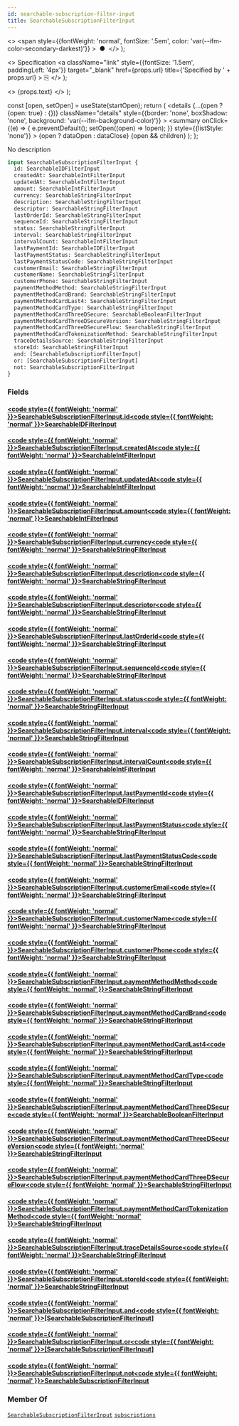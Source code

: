 ```yaml
---
id: searchable-subscription-filter-input
title: SearchableSubscriptionFilterInput
---
```


  <>
    <span
      style={{fontWeight: 'normal', fontSize: '.5em', color: 'var(--ifm-color-secondary-darkest)'}}
    >
      &nbsp;●&nbsp;
    </span>
  </>
);

  <>
    Specification
    <a
      className="link"
      style={{fontSize: '1.5em', paddingLeft: '4px'}}
      target="_blank"
      href={props.url}
      title={'Specified by ' + props.url}
    >
      ⎘
    </a>
  </>
);

  <>
    <span className={props.class}>{props.text}</span>
  </>
);


  const [open, setOpen] = useState(startOpen);
  return (
    <details
      {...(open ? {open: true} : {})}
      className="details"
      style={{border: 'none', boxShadow: 'none', background: 'var(--ifm-background-color)'}}
    >
      <summary
        onClick={(e) => {
          e.preventDefault();
          setOpen((open) => !open);
        }}
        style={{listStyle: 'none'}}
      >
        {open ? dataOpen : dataClose}
      </summary>
      {open && children}
    </details>
  );
};

No description

```graphql
input SearchableSubscriptionFilterInput {
  id: SearchableIDFilterInput
  createdAt: SearchableIntFilterInput
  updatedAt: SearchableIntFilterInput
  amount: SearchableIntFilterInput
  currency: SearchableStringFilterInput
  description: SearchableStringFilterInput
  descriptor: SearchableStringFilterInput
  lastOrderId: SearchableStringFilterInput
  sequenceId: SearchableStringFilterInput
  status: SearchableStringFilterInput
  interval: SearchableStringFilterInput
  intervalCount: SearchableIntFilterInput
  lastPaymentId: SearchableIDFilterInput
  lastPaymentStatus: SearchableStringFilterInput
  lastPaymentStatusCode: SearchableStringFilterInput
  customerEmail: SearchableStringFilterInput
  customerName: SearchableStringFilterInput
  customerPhone: SearchableStringFilterInput
  paymentMethodMethod: SearchableStringFilterInput
  paymentMethodCardBrand: SearchableStringFilterInput
  paymentMethodCardLast4: SearchableStringFilterInput
  paymentMethodCardType: SearchableStringFilterInput
  paymentMethodCardThreeDSecure: SearchableBooleanFilterInput
  paymentMethodCardThreeDSecureVersion: SearchableStringFilterInput
  paymentMethodCardThreeDSecureFlow: SearchableStringFilterInput
  paymentMethodCardTokenizationMethod: SearchableStringFilterInput
  traceDetailsSource: SearchableStringFilterInput
  storeId: SearchableStringFilterInput
  and: [SearchableSubscriptionFilterInput]
  or: [SearchableSubscriptionFilterInput]
  not: SearchableSubscriptionFilterInput
}
```

### Fields

#### [<code style={{ fontWeight: 'normal' }}>SearchableSubscriptionFilterInput.<b>id</b></code>](#)<Bullet />[<code style={{ fontWeight: 'normal' }}><b>SearchableIDFilterInput</b></code>](/docs/apis/graphql/types/inputs/searchable-idfilter-input.mdx) <Badge class="badge badge--secondary " text="input"/>

#### [<code style={{ fontWeight: 'normal' }}>SearchableSubscriptionFilterInput.<b>createdAt</b></code>](#)<Bullet />[<code style={{ fontWeight: 'normal' }}><b>SearchableIntFilterInput</b></code>](/docs/apis/graphql/types/inputs/searchable-int-filter-input.mdx) <Badge class="badge badge--secondary " text="input"/>

#### [<code style={{ fontWeight: 'normal' }}>SearchableSubscriptionFilterInput.<b>updatedAt</b></code>](#)<Bullet />[<code style={{ fontWeight: 'normal' }}><b>SearchableIntFilterInput</b></code>](/docs/apis/graphql/types/inputs/searchable-int-filter-input.mdx) <Badge class="badge badge--secondary " text="input"/>

#### [<code style={{ fontWeight: 'normal' }}>SearchableSubscriptionFilterInput.<b>amount</b></code>](#)<Bullet />[<code style={{ fontWeight: 'normal' }}><b>SearchableIntFilterInput</b></code>](/docs/apis/graphql/types/inputs/searchable-int-filter-input.mdx) <Badge class="badge badge--secondary " text="input"/>

#### [<code style={{ fontWeight: 'normal' }}>SearchableSubscriptionFilterInput.<b>currency</b></code>](#)<Bullet />[<code style={{ fontWeight: 'normal' }}><b>SearchableStringFilterInput</b></code>](/docs/apis/graphql/types/inputs/searchable-string-filter-input.mdx) <Badge class="badge badge--secondary " text="input"/>

#### [<code style={{ fontWeight: 'normal' }}>SearchableSubscriptionFilterInput.<b>description</b></code>](#)<Bullet />[<code style={{ fontWeight: 'normal' }}><b>SearchableStringFilterInput</b></code>](/docs/apis/graphql/types/inputs/searchable-string-filter-input.mdx) <Badge class="badge badge--secondary " text="input"/>

#### [<code style={{ fontWeight: 'normal' }}>SearchableSubscriptionFilterInput.<b>descriptor</b></code>](#)<Bullet />[<code style={{ fontWeight: 'normal' }}><b>SearchableStringFilterInput</b></code>](/docs/apis/graphql/types/inputs/searchable-string-filter-input.mdx) <Badge class="badge badge--secondary " text="input"/>

#### [<code style={{ fontWeight: 'normal' }}>SearchableSubscriptionFilterInput.<b>lastOrderId</b></code>](#)<Bullet />[<code style={{ fontWeight: 'normal' }}><b>SearchableStringFilterInput</b></code>](/docs/apis/graphql/types/inputs/searchable-string-filter-input.mdx) <Badge class="badge badge--secondary " text="input"/>

#### [<code style={{ fontWeight: 'normal' }}>SearchableSubscriptionFilterInput.<b>sequenceId</b></code>](#)<Bullet />[<code style={{ fontWeight: 'normal' }}><b>SearchableStringFilterInput</b></code>](/docs/apis/graphql/types/inputs/searchable-string-filter-input.mdx) <Badge class="badge badge--secondary " text="input"/>

#### [<code style={{ fontWeight: 'normal' }}>SearchableSubscriptionFilterInput.<b>status</b></code>](#)<Bullet />[<code style={{ fontWeight: 'normal' }}><b>SearchableStringFilterInput</b></code>](/docs/apis/graphql/types/inputs/searchable-string-filter-input.mdx) <Badge class="badge badge--secondary " text="input"/>

#### [<code style={{ fontWeight: 'normal' }}>SearchableSubscriptionFilterInput.<b>interval</b></code>](#)<Bullet />[<code style={{ fontWeight: 'normal' }}><b>SearchableStringFilterInput</b></code>](/docs/apis/graphql/types/inputs/searchable-string-filter-input.mdx) <Badge class="badge badge--secondary " text="input"/>

#### [<code style={{ fontWeight: 'normal' }}>SearchableSubscriptionFilterInput.<b>intervalCount</b></code>](#)<Bullet />[<code style={{ fontWeight: 'normal' }}><b>SearchableIntFilterInput</b></code>](/docs/apis/graphql/types/inputs/searchable-int-filter-input.mdx) <Badge class="badge badge--secondary " text="input"/>

#### [<code style={{ fontWeight: 'normal' }}>SearchableSubscriptionFilterInput.<b>lastPaymentId</b></code>](#)<Bullet />[<code style={{ fontWeight: 'normal' }}><b>SearchableIDFilterInput</b></code>](/docs/apis/graphql/types/inputs/searchable-idfilter-input.mdx) <Badge class="badge badge--secondary " text="input"/>

#### [<code style={{ fontWeight: 'normal' }}>SearchableSubscriptionFilterInput.<b>lastPaymentStatus</b></code>](#)<Bullet />[<code style={{ fontWeight: 'normal' }}><b>SearchableStringFilterInput</b></code>](/docs/apis/graphql/types/inputs/searchable-string-filter-input.mdx) <Badge class="badge badge--secondary " text="input"/>

#### [<code style={{ fontWeight: 'normal' }}>SearchableSubscriptionFilterInput.<b>lastPaymentStatusCode</b></code>](#)<Bullet />[<code style={{ fontWeight: 'normal' }}><b>SearchableStringFilterInput</b></code>](/docs/apis/graphql/types/inputs/searchable-string-filter-input.mdx) <Badge class="badge badge--secondary " text="input"/>

#### [<code style={{ fontWeight: 'normal' }}>SearchableSubscriptionFilterInput.<b>customerEmail</b></code>](#)<Bullet />[<code style={{ fontWeight: 'normal' }}><b>SearchableStringFilterInput</b></code>](/docs/apis/graphql/types/inputs/searchable-string-filter-input.mdx) <Badge class="badge badge--secondary " text="input"/>

#### [<code style={{ fontWeight: 'normal' }}>SearchableSubscriptionFilterInput.<b>customerName</b></code>](#)<Bullet />[<code style={{ fontWeight: 'normal' }}><b>SearchableStringFilterInput</b></code>](/docs/apis/graphql/types/inputs/searchable-string-filter-input.mdx) <Badge class="badge badge--secondary " text="input"/>

#### [<code style={{ fontWeight: 'normal' }}>SearchableSubscriptionFilterInput.<b>customerPhone</b></code>](#)<Bullet />[<code style={{ fontWeight: 'normal' }}><b>SearchableStringFilterInput</b></code>](/docs/apis/graphql/types/inputs/searchable-string-filter-input.mdx) <Badge class="badge badge--secondary " text="input"/>

#### [<code style={{ fontWeight: 'normal' }}>SearchableSubscriptionFilterInput.<b>paymentMethodMethod</b></code>](#)<Bullet />[<code style={{ fontWeight: 'normal' }}><b>SearchableStringFilterInput</b></code>](/docs/apis/graphql/types/inputs/searchable-string-filter-input.mdx) <Badge class="badge badge--secondary " text="input"/>

#### [<code style={{ fontWeight: 'normal' }}>SearchableSubscriptionFilterInput.<b>paymentMethodCardBrand</b></code>](#)<Bullet />[<code style={{ fontWeight: 'normal' }}><b>SearchableStringFilterInput</b></code>](/docs/apis/graphql/types/inputs/searchable-string-filter-input.mdx) <Badge class="badge badge--secondary " text="input"/>

#### [<code style={{ fontWeight: 'normal' }}>SearchableSubscriptionFilterInput.<b>paymentMethodCardLast4</b></code>](#)<Bullet />[<code style={{ fontWeight: 'normal' }}><b>SearchableStringFilterInput</b></code>](/docs/apis/graphql/types/inputs/searchable-string-filter-input.mdx) <Badge class="badge badge--secondary " text="input"/>

#### [<code style={{ fontWeight: 'normal' }}>SearchableSubscriptionFilterInput.<b>paymentMethodCardType</b></code>](#)<Bullet />[<code style={{ fontWeight: 'normal' }}><b>SearchableStringFilterInput</b></code>](/docs/apis/graphql/types/inputs/searchable-string-filter-input.mdx) <Badge class="badge badge--secondary " text="input"/>

#### [<code style={{ fontWeight: 'normal' }}>SearchableSubscriptionFilterInput.<b>paymentMethodCardThreeDSecure</b></code>](#)<Bullet />[<code style={{ fontWeight: 'normal' }}><b>SearchableBooleanFilterInput</b></code>](/docs/apis/graphql/types/inputs/searchable-boolean-filter-input.mdx) <Badge class="badge badge--secondary " text="input"/>

#### [<code style={{ fontWeight: 'normal' }}>SearchableSubscriptionFilterInput.<b>paymentMethodCardThreeDSecureVersion</b></code>](#)<Bullet />[<code style={{ fontWeight: 'normal' }}><b>SearchableStringFilterInput</b></code>](/docs/apis/graphql/types/inputs/searchable-string-filter-input.mdx) <Badge class="badge badge--secondary " text="input"/>

#### [<code style={{ fontWeight: 'normal' }}>SearchableSubscriptionFilterInput.<b>paymentMethodCardThreeDSecureFlow</b></code>](#)<Bullet />[<code style={{ fontWeight: 'normal' }}><b>SearchableStringFilterInput</b></code>](/docs/apis/graphql/types/inputs/searchable-string-filter-input.mdx) <Badge class="badge badge--secondary " text="input"/>

#### [<code style={{ fontWeight: 'normal' }}>SearchableSubscriptionFilterInput.<b>paymentMethodCardTokenizationMethod</b></code>](#)<Bullet />[<code style={{ fontWeight: 'normal' }}><b>SearchableStringFilterInput</b></code>](/docs/apis/graphql/types/inputs/searchable-string-filter-input.mdx) <Badge class="badge badge--secondary " text="input"/>

#### [<code style={{ fontWeight: 'normal' }}>SearchableSubscriptionFilterInput.<b>traceDetailsSource</b></code>](#)<Bullet />[<code style={{ fontWeight: 'normal' }}><b>SearchableStringFilterInput</b></code>](/docs/apis/graphql/types/inputs/searchable-string-filter-input.mdx) <Badge class="badge badge--secondary " text="input"/>

#### [<code style={{ fontWeight: 'normal' }}>SearchableSubscriptionFilterInput.<b>storeId</b></code>](#)<Bullet />[<code style={{ fontWeight: 'normal' }}><b>SearchableStringFilterInput</b></code>](/docs/apis/graphql/types/inputs/searchable-string-filter-input.mdx) <Badge class="badge badge--secondary " text="input"/>

#### [<code style={{ fontWeight: 'normal' }}>SearchableSubscriptionFilterInput.<b>and</b></code>](#)<Bullet />[<code style={{ fontWeight: 'normal' }}><b>[SearchableSubscriptionFilterInput]</b></code>](/docs/apis/graphql/types/inputs/searchable-subscription-filter-input.mdx) <Badge class="badge badge--secondary " text="list"/> <Badge class="badge badge--secondary " text="input"/>

#### [<code style={{ fontWeight: 'normal' }}>SearchableSubscriptionFilterInput.<b>or</b></code>](#)<Bullet />[<code style={{ fontWeight: 'normal' }}><b>[SearchableSubscriptionFilterInput]</b></code>](/docs/apis/graphql/types/inputs/searchable-subscription-filter-input.mdx) <Badge class="badge badge--secondary " text="list"/> <Badge class="badge badge--secondary " text="input"/>

#### [<code style={{ fontWeight: 'normal' }}>SearchableSubscriptionFilterInput.<b>not</b></code>](#)<Bullet />[<code style={{ fontWeight: 'normal' }}><b>SearchableSubscriptionFilterInput</b></code>](/docs/apis/graphql/types/inputs/searchable-subscription-filter-input.mdx) <Badge class="badge badge--secondary " text="input"/>

### Member Of

[`SearchableSubscriptionFilterInput`](/docs/apis/graphql/types/inputs/searchable-subscription-filter-input.mdx) <Badge class="badge badge--secondary badge--relation" text="input"/><Bullet />[`subscriptions`](/docs/apis/graphql/operations/queries/subscriptions.mdx) <Badge class="badge badge--secondary badge--relation" text="query"/>
